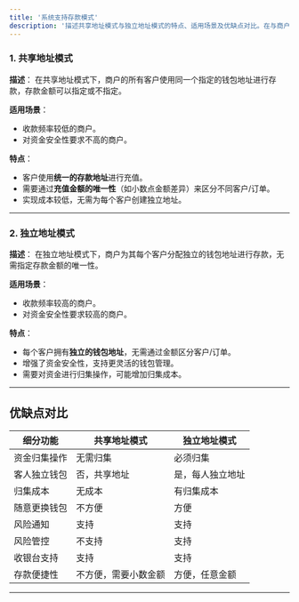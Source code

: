 ```yaml
---
title: '系统支持存款模式'
description: '描述共享地址模式与独立地址模式的特点、适用场景及优缺点对比。在与商户合作时，需先确定其使用的存款模式。WaaS 系统支持以下两种存款模式：'
---
```



### 1. 共享地址模式

**描述**：
在共享地址模式下，商户的所有客户使用同一个指定的钱包地址进行存款，存款金额可以指定或不指定。

**适用场景**：
- 收款频率较低的商户。
- 对资金安全性要求不高的商户。

**特点**：
- 客户使用**统一的存款地址**进行充值。
- 需要通过**充值金额的唯一性**（如小数点金额差异）来区分不同客户/订单。
- 实现成本较低，无需为每个客户创建独立地址。

---

### 2. 独立地址模式

**描述**：
在独立地址模式下，商户为其每个客户分配独立的钱包地址进行存款，无需指定存款金额的唯一性。

**适用场景**：
- 收款频率较高的商户。
- 对资金安全性要求较高的商户。

**特点**：
- 每个客户拥有**独立的钱包地址**，无需通过金额区分客户/订单。
- 增强了资金安全性，支持更灵活的钱包管理。
- 需要对资金进行归集操作，可能增加归集成本。

---

## 优缺点对比

<div className="overflow-x-auto">
  <table className="table-auto w-full border-collapse text-center">
    <thead className="bg-gray-100">
      <tr>
        <th className="py-2 px-4 border border-gray-300">细分功能</th>
        <th className="py-2 px-4 border border-gray-300">共享地址模式</th>
        <th className="py-2 px-4 border border-gray-300">独立地址模式</th>
      </tr>
    </thead>
    <tbody>
      <tr className="bg-white">
        <td className="py-2 px-4 border border-gray-300">资金归集操作</td>
        <td className="py-2 px-4 border border-gray-300 text-red-500 font-semibold"> 无需归集</td>
        <td className="py-2 px-4 border border-gray-300 text-green-500 font-semibold"> 必须归集</td>
      </tr>
      <tr className="bg-white">
        <td className="py-2 px-4 border border-gray-300">客人独立钱包</td>
        <td className="py-2 px-4 border border-gray-300 text-red-500 font-semibold"> 否，共享地址</td>
        <td className="py-2 px-4 border border-gray-300 text-green-500 font-semibold"> 是，每人独立地址</td>
      </tr>
      <tr className="bg-white">
        <td className="py-2 px-4 border border-gray-300">归集成本</td>
        <td className="py-2 px-4 border border-gray-300 text-green-500 font-semibold"> 无成本</td>
        <td className="py-2 px-4 border border-gray-300 text-red-500 font-semibold"> 有归集成本</td>
      </tr>
      <tr className="bg-white">
        <td className="py-2 px-4 border border-gray-300">随意更换钱包</td>
        <td className="py-2 px-4 border border-gray-300 text-red-500 font-semibold"> 不方便</td>
        <td className="py-2 px-4 border border-gray-300 text-green-500 font-semibold"> 方便</td>
      </tr>
      <tr className="bg-white">
        <td className="py-2 px-4 border border-gray-300">风险通知</td>
        <td className="py-2 px-4 border border-gray-300 text-green-500 font-semibold"> 支持</td>
        <td className="py-2 px-4 border border-gray-300 text-green-500 font-semibold"> 支持</td>
      </tr>
      <tr className="bg-white">
        <td className="py-2 px-4 border border-gray-300">风险管控</td>
        <td className="py-2 px-4 border border-gray-300 text-red-500 font-semibold"> 不支持</td>
        <td className="py-2 px-4 border border-gray-300 text-green-500 font-semibold"> 支持</td>
      </tr>
      <tr className="bg-white">
        <td className="py-2 px-4 border border-gray-300">收银台支持</td>
        <td className="py-2 px-4 border border-gray-300 text-green-500 font-semibold"> 支持</td>
        <td className="py-2 px-4 border border-gray-300 text-green-500 font-semibold"> 支持</td>
      </tr>
      <tr className="bg-white">
        <td className="py-2 px-4 border border-gray-300">存款便捷性</td>
        <td className="py-2 px-4 border border-gray-300 text-red-500 font-semibold"> 不方便，需要小数金额</td>
        <td className="py-2 px-4 border border-gray-300 text-green-500 font-semibold"> 方便，任意金额</td>
      </tr>
    </tbody>
  </table>
</div>

---
